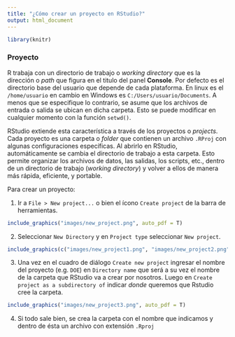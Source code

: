 ```yaml
---
title: "¿Cómo crear un proyecto en RStudio?"
output: html_document
---
```


```r
library(knitr)
```

### Proyecto

R trabaja con un directorio de trabajo o _working directory_ que es la dirección o _path_ que figura en el titulo del panel **Console**. Por defecto es el directorio base del usuario que depende de cada plataforma. En linux es el `/home/usuario` en cambio en Windows es `C:/Users/usuario/Documents`. A menos que se especifique lo contrario, se asume que los archivos de entrada o salida se ubican en dicha carpeta. Esto se puede modificar en cualquier momento con la función `setwd()`. 

RStudio extiende esta característica a través de los proyectos o _projects_. Cada proyecto es una carpeta o _folder_ que contienen un archivo `.RProj` con algunas configuraciones específicas. Al abrirlo en RStudio, automáticamente se cambia el directorio de trabajo a esta carpeta. Esto permite organizar los archivos de datos, las salidas, los scripts, etc., dentro de un directorio de trabajo (_working directory_) y volver a ellos de manera más rápida, eficiente, y portable.

Para crear un proyecto: 

1. Ir a `File > New project... ` o bien el ícono `Create project` de la barra de herramientas. 

```r
include_graphics("images/new_project.png", auto_pdf = T)
```

2. Seleccionar `New Directory` y en `Project type` seleccionar `New project`.

```r
include_graphics(c("images/new_project1.png", "images/new_project2.png"), auto_pdf = T)
```

3. Una vez en el cuadro de diálogo `Create new project` ingresar el nombre del proyecto (e.g. `DOE`) en `Directory name` que será a su vez el nombre de la carpeta que RStudio va a crear por nosotros. Luego en `Create project as a subdirectory of` indicar _donde_ queremos que Rstudio cree la carpeta.  

```r
include_graphics("images/new_project3.png", auto_pdf = T)
```

4. Si todo sale bien, se crea la carpeta con el nombre que indicamos y dentro de ésta un archivo con extensión `.Rproj`